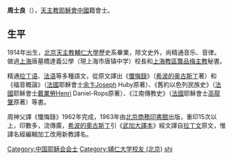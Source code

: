 {{Unreferenced|time=2020-10-28T06:16:12+00:00}}
'''周士良'''（{{bd|1914年||1980年|12月28日}}），[[天主教|天主教]][[耶穌會|耶穌會]][[中國|中國]]籍會士。

==生平==
1914年出生，[[北京|北京]][[天主教輔仁大學|天主教輔仁大學]]歷史系畢業，除文史外，尚精通音乐、音律。做過[[上海|上海]]唐墓橋達義公學（現上海市唐镇中学）校長和[[上海教區|上海教區]][[龔品梅|龔品梅]][[主教|主教]]秘書。

精通[[拉丁语|拉丁语]]、[[法语|法语]]等多種語文，從原文譯出《[[懺悔錄|懺悔錄]]》（[[希波的奥古斯丁|希波的奥古斯丁]]著）和《福音概論》（[[法國|法國]]耶穌會士[[余卞|余卞]]Joseph Huby原著）、《舊約以色列民族史》（[[法國|法國]]耶穌會士[[戴業勞|戴業勞]]Henri Daniel-Rops原著）、《江南傳教史》（[[法國|法國]]耶穌會士[[高龍鞶|高龍鞶]]原著）等書。

周神父譯《懺悔錄》1962年完成，1963年由[[北京|北京]][[商務印書館|商務印書館]]出版，重印15次以上，印數多，流傳廣，[[希波的奧古斯丁|希波的奧古斯丁]]引《[[武加大譯本|武加大譯本]]》經文譯自[[拉丁文|拉丁文]]原文，惟譯名經編輯加工改用新教譯名。

{{DEFAULTSORT:Zhou shiliang}}
[[Category:中国耶稣会会士|Category:中国耶稣会会士]]
[[Category:辅仁大学校友_(北京)|Category:辅仁大学校友 (北京)]]
[[Category:周姓|shi]]